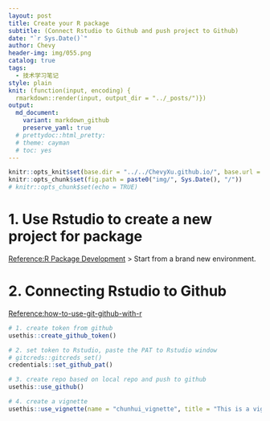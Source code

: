 ```yaml
---
layout: post
title: Create your R package
subtitle: (Connect Rstudio to Github and push project to Github)
date: "`r Sys.Date()`"
author: Chevy
header-img: img/055.png
catalog: true
tags:
  - 技术学习笔记
style: plain 
knit: (function(input, encoding) {
  rmarkdown::render(input, output_dir = "../_posts/")})
output: 
  md_document:
    variant: markdown_github
    preserve_yaml: true
  # prettydoc::html_pretty:
  # theme: cayman
  # toc: yes
---
```


```r
knitr::opts_knit$set(base.dir = "../../ChevyXu.github.io/", base.url = "/")
knitr::opts_chunk$set(fig.path = paste0("img/", Sys.Date(), "/"))
# knitr::opts_chunk$set(echo = TRUE)
```

# 1. Use Rstudio to create a new project for package
[Reference:R Package Development](https://www.youtube.com/watch?v=79s3z0gIuFU&ab_channel=JohnMuschelli)
> Start from a brand new environment.


# 2. Connecting Rstudio to Github
[Reference:how-to-use-git-github-with-r](https://rfortherestofus.com/2021/02/how-to-use-git-github-with-r)
```r
# 1. create token from github
usethis::create_github_token()

# 2. set token to Rstudio, paste the PAT to Rstudio window
# gitcreds::gitcreds_set()
credentials::set_github_pat()

# 3. create repo based on local repo and push to github
usethis::use_github()

# 4. create a vignette
usethis::use_vignette(name = "chunhui_vignette", title = "This is a vignette")
```


